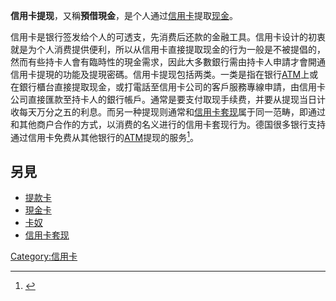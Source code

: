 '''信用卡提现'''，又稱'''預借現金'''，是个人通过[[信用卡|信用卡]]提取[[现金|现金]]。

信用卡是银行签发给个人的可透支，先消费后还款的金融工具。信用卡设计的初衷就是为个人消费提供便利，所以从信用卡直接提取现金的行为一般是不被提倡的，然而有些持卡人會有臨時性的現金需求，因此大多數銀行需由持卡人申請才會開通信用卡提現的功能及提現密碼。信用卡提现包括两类。一类是指在银行[[自动柜员机|ATM]]上或在銀行櫃台直接提取现金，或打電話至信用卡公司的客戶服務專線申請，由信用卡公司直接匯款至持卡人的銀行帳戶。通常是要支付取现手续费，并要从提现当日计收每天万分之五的利息。而另一种提现则通常和[[信用卡套现|信用卡套现]]属于同一范畴，即通过和其他商户合作的方式，以消费的名义进行的信用卡套现行为。德国很多银行支持通过信用卡免费从其他银行的[[自动柜员机|ATM]]提现的服务<ref>{{Cite web|title=6条关于德国信用卡Kreditkarte的常识 - 教你挑免费德国信用卡|url=https://www.caifudeguo.de/银行对比/德国信用卡kreditkarte对比/|accessdate=2021-03-27|date=2021-02-11|work=财富德国|language=zh-CN|archive-date=2021-01-16|archive-url=https://web.archive.org/web/20210116105441/https://www.caifudeguo.de/%E9%93%B6%E8%A1%8C%E5%AF%B9%E6%AF%94/%E5%BE%B7%E5%9B%BD%E4%BF%A1%E7%94%A8%E5%8D%A1kreditkarte%E5%AF%B9%E6%AF%94/|dead-url=no}}</ref>。

==另見==
*[[提款卡|提款卡]]
*[[現金卡|現金卡]]
*[[卡奴|卡奴]]
*[[信用卡套现|信用卡套现]]

{{信用卡}}
{{经济学小作品}}
[[Category:信用卡|Category:信用卡]]
